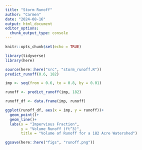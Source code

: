 ```yaml
---
title: "Storm Runoff"
author: "Carmen"
date: "2024-08-16"
output: html_document
editor_options: 
  chunk_output_type: console
---
```


```r
knitr::opts_chunk$set(echo = TRUE)
```

```r
library(tidyverse)
library(here)
```

```r
source(here::here("src", "storm_runoff.R"))
predict_runoff(0.6, 182)

imp <- seq(from = 0.6, to = 0.8, by = 0.01)

runoff <- predict_runoff(imp, 182)

runoff_df <- data.frame(imp, runoff)

ggplot(runoff_df, aes(x = imp, y = runoff))+
  geom_point()+
  geom_line()+
  labs(x = "Impervious Fraction",
       y = "Volume Runoff (ft^3)",
       title = "Volume of Runoff for a 182 Acre Watershed")

ggsave(here::here("figs", "runoff.png"))
```

